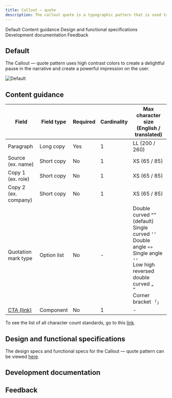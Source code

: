 ```yaml
---
title: Callout – quote
description: The callout quote is a typographic pattern that is used to highlight an impactful client statement or user testimonial.
---
```



<ComponentDescription name="Callout - quote" type="layout" />

<AnchorLinks>

<AnchorLink>Default</AnchorLink>
<AnchorLink>Content guidance</AnchorLink>
<AnchorLink>Design and functional specifications</AnchorLink>
<AnchorLink>Development documentation</AnchorLink>
<AnchorLink>Feedback</AnchorLink>

</AnchorLinks>

## Default
The Callout &mdash; quote pattern uses high contrast colors to create a delightful pause in the narrative and create a powerful impression on the user.

![Default](../../images/pattern/callout-quote/callout-quote.jpg)

## Content guidance

| Field | Field type | Required   | Cardinality | Max character size (English / translated) |
| -------- | --------- | ---------- | ---------- | ----------|
| Paragraph | Long copy | Yes   | 1 | LL (200 / 260)|
| Source (ex. name)  | Short copy | No  | 1 | XS (65 / 85) |
| Copy 1 (ex. role)  | Short copy | No | 1 | XS (65 / 85) |
| Copy 2 (ex. company)  | Short copy | No | 1 | XS (65 / 85)   |
| Quotation mark type | Option list | No | - | Double curved <code>“”</code> (default) <br>Single curved <code>‘’</code><br>Double angle <code>«»</code><br>Single angle <code>‹›</code><br>Low high reversed double curved <code>„ “</code><br>Corner bracket <code>「」</code> |
| [CTA (link)](https://www.ibm.com/standards/web/carbon-for-ibm-dotcom/components/cta/) | Component | No | 1 | - |

To see the list of all character count standards, go to this <a href="https://github.com/carbon-design-system/carbon-for-ibm-dotcom-website/wiki/Character-count-standards" target="_blank" rel="noreferrer">link</a>.

## Design and functional specifications

The design specs and functional specs for the Callout &mdash; quote pattern can be viewed <a href="https://ibm.box.com/s/5p4zb97inftv5bj6dabgk8cpp9fbdr4w" target="_blank" rel="noreferrer noopener nofollow">here</a>.

## Development documentation

<ComponentStatus name="Callout - quote" type="layout" />

## Feedback

<ComponentFeedback />
